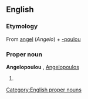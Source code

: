 ==English==

===Etymology===
From {{etyl|el}} [[angel]] (''Angelo'') + [[-poulou]]

===Proper noun===
'''Angelopoulou''' {{f}}, [[Angelopoulos]] {{m}}

# {{surname}}

[[Category:English proper nouns]]